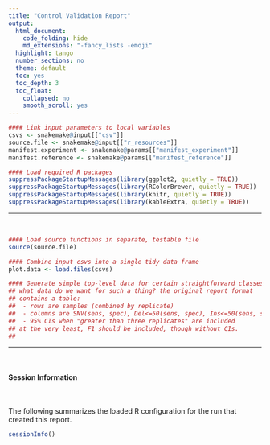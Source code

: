 ```yaml
---
title: "Control Validation Report"
output:
  html_document:
    code_folding: hide
    md_extensions: "-fancy_lists -emoji"
  highlight: tango
  number_sections: no
  theme: default
  toc: yes
  toc_depth: 3
  toc_float:
    collapsed: no
    smooth_scroll: yes
---
```


```r
#### Link input parameters to local variables
csvs <- snakemake@input[["csv"]]
source.file <- snakemake@input[["r_resources"]]
manifest.experiment <- snakemake@params[["manifest_experiment"]]
manifest.reference <- snakemake@params[["manifest_reference"]]
```

```r
#### Load required R packages
suppressPackageStartupMessages(library(ggplot2, quietly = TRUE))
suppressPackageStartupMessages(library(RColorBrewer, quietly = TRUE))
suppressPackageStartupMessages(library(knitr, quietly = TRUE))
suppressPackageStartupMessages(library(kableExtra, quietly = TRUE))
```

***
<br>

```r
#### Load source functions in separate, testable file
source(source.file)
```

```r
#### Combine input csvs into a single tidy data frame
plot.data <- load.files(csvs)
```

```r
#### Generate simple top-level data for certain straightforward classes
## what data do we want for such a thing? the original report format
## contains a table:
##  - rows are samples (combined by replicate)
##  - columns are SNV(sens, spec), Del<=50(sens, spec), Ins<=50(sens, spec)
##  - 95% CIs when "greater than three replicates" are included
## at the very least, F1 should be included, though without CIs.
##
```

***
<br>

#### Session Information

<br>

The following summarizes the loaded R configuration for the run that created this report.

```r
sessionInfo()
```
